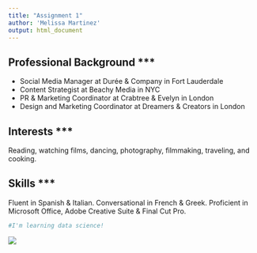 ```yaml
---
title: "Assignment 1"
author: 'Melissa Martinez'
output: html_document
---
```

## Professional Background  ***  
* Social Media Manager at Durée & Company in Fort Lauderdale  
* Content Strategist at Beachy Media in NYC  
* PR & Marketing Coordinator at Crabtree & Evelyn in London  
* Design and Marketing Coordinator at Dreamers & Creators in London

## Interests  ***  
Reading, watching films, dancing, photography, filmmaking, traveling, and cooking. 

## Skills  ***  
Fluent in Spanish & Italian. Conversational in French & Greek.  Proficient in Microsoft Office, Adobe Creative Suite & Final Cut Pro.

```r
#I'm learning data science!
``` 

![](mel.jpg) 